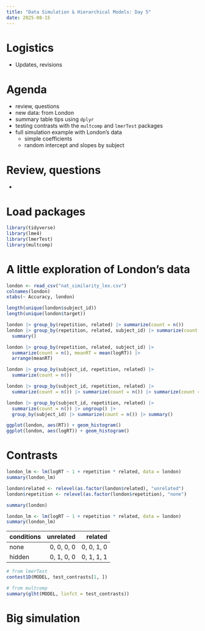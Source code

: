 ```yaml
---
title: "Data Simulation & Hierarchical Models: Day 5"
date: 2025-08-15
---
```


# Logistics

  - Updates, revisions

# Agenda

  - review, questions
  - new data: from London
  - summary table tips using `dplyr`
  - testing contrasts with the `multcomp` and `lmerTest` packages
  - full simulation example with London's data
    - simple coefficients
    - random intercept and slopes by subject

# Review, questions

  - 

# Load packages

```r
library(tidyverse)
library(lme4)
library(lmerTest)
library(multcomp)
```


# A little exploration of London's data

```r
london <- read_csv("nat_similarity_lex.csv")
colnames(london)
xtabs(~ Accuracy, london)

length(unique(london$subject_id))
length(unique(london$target))

london |> group_by(repetition, related) |> summarize(count = n())
london |> group_by(repetition, related, subject_id) |> summarize(count = n()) |>
  summary()

london |> group_by(repetition, related, subject_id) |> 
  summarize(count = n(), meanRT = mean(logRT)) |>
  arrange(meanRT)

london |> group_by(subject_id, repetition, related) |> 
  summarize(count = n())

london |> group_by(subject_id, repetition, related) |> 
  summarize(count = n()) |> summarize(count = n()) |> summarize(count = n())

london |> group_by(subject_id, repetition, related) |> 
  summarize(count = n()) |> ungroup() |> 
  group_by(subject_id) |> summarize(count = n()) |> summary()

ggplot(london, aes(RT)) + geom_histogram()
ggplot(london, aes(logRT)) + geom_histogram()

```


# Contrasts

```r
london_lm <- lm(logRT ~ 1 + repetition * related, data = london)
summary(london_lm)

london$related <- relevel(as.factor(london$related), "unrelated")
london$repetition <- relevel(as.factor(london$repetition), "none")

summary(london)

london_lm <- lm(logRT ~ 1 + repetition * related, data = london)
summary(london_lm)

```



| conditions | unrelated  | related    |
|:---        | ---:       | ---:       |
| none       | 0, 0, 0, 0 | 0, 0, 1, 0 |
| hidden     | 0, 1, 0, 0 | 0, 1, 1, 1 |


```r
# from lmerTest
contest1D(MODEL, test_contrasts[1, ])

# from multcomp
summary(glht(MODEL, linfct = test_contrasts))
```

# Big simulation

